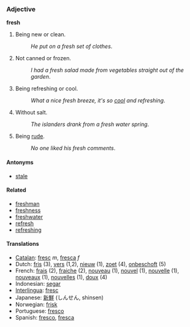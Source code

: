 === Adjective ===
'''fresh'''

#Being new or clean.
#:''He put on a fresh set of clothes''. 
#Not canned or frozen.
#:''I had a fresh salad made from vegetables straight out of the garden''.
#Being refreshing or cool.
#:''What a nice fresh breeze, it's so [[cool]] and refreshing''.
#Without salt.
#:''The islanders drank from a fresh water spring''.
#Being [[rude]].
#:''No one liked his fresh comments''.

==== Antonyms ====
*[[stale]]

==== Related ====
*[[freshman]]
*[[freshness]]
*[[freshwater]]
*[[refresh]]
*[[refreshing]]

====Translations====
*[[Catalan]]: [[fresc]] ''m'', [[fresca]] ''f''
*Dutch: [[fris]] (3), [[vers]] (1,2), [[nieuw]] (1), [[zoet]] (4), [[onbeschoft]] (5)
*French: [[frais]] (2), [[fraiche]] (2), [[nouveau]] (1), [[nouvel]] (1), [[nouvelle]] (1), [[nouveaux]] (1), [[nouvelles]] (1), [[doux]] (4)
*Indonesian: [[segar]]
*[[Interlingua]]: [[fresc]]
*Japanese: [[新鮮]] (しんせん, shinsen)
*Norwegian: [[frisk]]
*Portuguese: [[fresco]]
*Spanish: [[fresco]], [[fresca]]